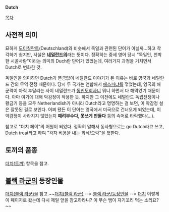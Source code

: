 '''Dutch'''

[[목차]]

== 사전적 의미 ==
묘하게 [[도이칠란트]](Deutschland)와 비슷해서 독일과 관련된 단어가 아닐까…하고 착각하기 쉽지만, 사실은 '''[[네덜란드]]의'''라는 뜻이다. 정확히는 중세 영어 당시 "독일인, 천박한 시골사람"이라는 의미의 Duch란 단어가 있었는데, 여러가지 과정을 거치면서 Dutch로 변화한 것.

독일인을 의미하던 Dutch가 뜬금없이 네덜란드 이야기가 된 이유는 바로 영국과 네덜란드 간의 무역 전쟁 때문이다. 당시 두 국가는 연합해서 [[에스파냐]]를 꺾었는데, 영국의 해군력이 아직 후달리는 사이 네덜란드가 [[동인도회사]]니 뭐니 하면서 다 해먹었기 때문이다. 아마 여기에 대해 악감정이 작용한 듯. 하지만 그 이전에도 네덜란드 독립전쟁이나 황금기 등을 모두 Netherlandish가 아니라 Dutch라고 명명하는 걸 보면, 이 악감정 설은 잘못된 걸로 보인다. 어찌 됐든 이 단어는 영국에서 미국으로 건너오게 되었는데, 이 악감정이 사라지지 않았는지 '''때려부수다, 못쓰게 만들다''' 등의 속어로 타락했다(…).

참고로 "더치 페이"의 어원이 되었다. 정확히 말해서 동사형으로는 go Dutch라고 쓰고, Dutch treat라고 하여 "각자 비용을 내는 회식/오락"을 뜻한다.

== 토끼의 품종 ==
[[더치(토끼)]] 항목을 참고.

== [[블랙 라군]]의 등장인물 ==
[[더치(블랙 라군)]]을 참고.~~[[더치(블랙 라군)]] --> [[블랙 라군/등장인물]] --> [[더치]] 이렇게 이 페이지로 왔는데 다시 제일 앞을 참고하라니? 이 무슨 뱀이 자기꼬리 먹는 소리요?~~
